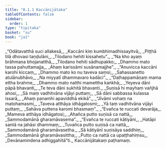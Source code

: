 ```yaml
---
title: "8.1.1 Kaccānijātaka"
tableOfContents: false
sidebar:
  order: 1
type: "tipitaka"
basket: "su"
book: "ja1"
---
```



<DynamicBreadcrumb />

<Division number="1" book="ja1" bookNo="22" page="309">

<Paragraph number="1673" type="verses" book="ja1">
_“Odātavatthā suci allakesā,_  
_Kaccāni kiṃ kumbhimadhissayitvā;_  
_Piṭṭhā tilā dhovasi taṇḍulāni,_  
_Tilodano hehiti kissahetu”._  

</Paragraph>

</Division>
<Division number="2" book="ja1" bookNo="22" page="309">

<Paragraph number="1674" type="verses" book="ja1">
_“Na kho ayaṃ brāhmaṇa bhojanatthā,_  
_Tilodano hehiti sādhupakko;_  
_Dhammo mato tassa pahuttamajja,_  
_Ahaṃ karissāmi susānamajjhe”._  

</Paragraph>

</Division>
<Division number="3" book="ja1" bookNo="22" page="358">

<Paragraph number="1675" type="verses" book="ja1">
_“Anuvicca kaccāni karohi kiccaṃ,_  
_Dhammo mato ko nu taveva saṃsi;_  
_Sahassanetto atulānubhāvo,_  
_Na miyyatī dhammavaro kadāci”._  

</Paragraph>

</Division>
<Division number="4" book="ja1" bookNo="22" page="309">

<Paragraph number="1676" type="verses" book="ja1">
_“Daḷhappamāṇaṃ mama ettha brahme,_  
_Dhammo mato natthi mamettha kaṅkhā;_  
_Yeyeva dāni pāpā bhavanti,_  
_Te teva dāni sukhitā bhavanti._  

</Paragraph>

</Division>
<Division number="5" book="ja1" bookNo="22" page="309">

<Paragraph number="1677" type="verses" book="ja1">
_Suṇisā hi mayhaṃ vañjhā ahosi,_  
_Sā maṃ vadhitvāna vijāyi puttaṃ;_  
_Sā dāni sabbassa kulassa issarā,_  
_Ahaṃ panamhi apaviddhā ekikā”._  

</Paragraph>

</Division>
<Division number="6" book="ja1" bookNo="22" page="309">

<Paragraph number="1678" type="verses" book="ja1">
_“Jīvāmi vohaṃ na matohamasmi,_  
_Taveva atthāya idhāgatosmi;_  
_Yā taṃ vadhitvāna vijāyi puttaṃ,_  
_Sahāva puttena karomi bhasmaṃ”._  

</Paragraph>

</Division>
<Division number="7" book="ja1" bookNo="22" page="310">

<Paragraph number="1679" type="verses" book="ja1">
_“Evañca te ruccati devarāja,_  
_Mameva atthāya idhāgatosi;_  
_Ahañca putto suṇisā ca nattā,_  
_Sammodamānā gharamāvasema”._  

</Paragraph>

</Division>
<Division number="8" book="ja1" bookNo="22" page="310">

<Paragraph number="1680" type="verses" book="ja1">
_“Evañca te ruccati kātiyāni,_  
_Hatāpi santā na jahāsi dhammaṃ;_  
_Tuvañca putto suṇisā ca nattā,_  
_Sammodamānā gharamāvasetha._  

</Paragraph>

</Division>
<Division number="9" book="ja1" bookNo="22" page="310">

<Paragraph number="1681" type="verses" book="ja1">
_Sā kātiyānī suṇisāya saddhiṃ,_  
_Sammodamānā gharamāvasittha;_  
_Putto ca nattā ca upaṭṭhahiṃsu,_  
_Devānamindena adhiggahītā”ti._  


</Paragraph>
</Division>

<Paragraph number="1682" type="center" book="ja1">
Kaccānijātakaṃ paṭhamaṃ.
</Paragraph>